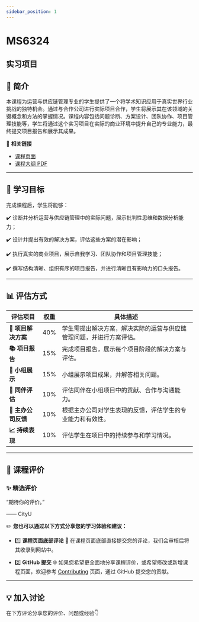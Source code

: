 ```yaml
---
sidebar_position: 1
---
```


# MS6324
## 实习项目

## **📘 简介**
本课程为运营与供应链管理专业的学生提供了一个将学术知识应用于真实世界行业挑战的独特机会。通过与合作公司进行实际项目合作，学生将展示其在该领域的关键概念和方法的掌握情况。课程内容包括问题诊断、方案设计、团队协作、项目管理技能等，学生将通过这个实习项目在实际的商业环境中提升自己的专业能力，最终提交项目报告和展示其成果。

🔗 **相关链接**
- [课程页面](https://www.cityu.edu.hk/catalogue/pg/202425/course/MS6324.htm)
- [课程大纲 PDF](https://www.cityu.edu.hk/catalogue/pg/202425/course/MS6324.pdf)

---

## **🎯 学习目标**

完成课程后，学生将能够：

✔️ 诊断并分析运营与供应链管理中的实际问题，展示批判性思维和数据分析能力；

✔️ 设计并提出有效的解决方案，评估这些方案的潜在影响；

✔️ 执行真实的商业项目，展示自我学习、团队协作和项目管理技能；

✔️ 撰写结构清晰、组织有序的项目报告，并进行清晰且有影响力的口头报告。

---

## **📊 评估方式**

| **评估项目**          | **权重** | **具体描述**                                                                                       |
|----------------------|---------|---------------------------------------------------------------------------------------------------|
| **📄 项目解决方案**    | 40%     | 学生需提出解决方案，解决实际的运营与供应链管理问题，并进行方案评估。                           |
| **📚 项目报告**        | 15%     | 完成项目报告，展示每个项目阶段的解决方案与评估。                                                 |
| **📢 小组展示**        | 15%     | 小组展示项目成果，并解答相关问题。                                                               |
| **💬 同伴评估**        | 10%     | 评估同伴在小组项目中的贡献、合作与沟通能力。                                                   |
| **🏢 主办公司反馈**    | 10%     | 根据主办公司对学生表现的反馈，评估学生的专业能力和有效性。                                     |
| **📈 持续表现**        | 10%     | 评估学生在项目中的持续参与和学习情况。                                                         |

---

## **💬 课程评价**

### ✨ **精选评价**
<div className={commentStyles.commentBox}>
    <p className={commentStyles.commentText}>
        “期待你的评价。”
    </p>
    <p className={commentStyles.commentAuthor}>—— CityU</p>
</div>

✏️ **您也可以通过以下方式分享您的学习体验和建议：**

- 1️⃣ **课程页面底部评论**
💬 在课程页面底部直接提交您的评论，我们会审核后将其收录到网站中。

- 2️⃣ **GitHub 提交**
🌐 如果您希望更全面地分享课程评价，或希望修改或新增课程页面，欢迎参考 [Contributing](/contributing) 页面，通过 GitHub 提交您的贡献。



---

## **💡 加入讨论**

在下方评论分享您的评价、问题或经验👇
<Utterances />
